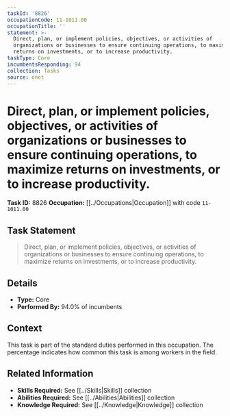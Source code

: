 ```yaml
---
taskId: '8826'
occupationCode: 11-1011.00
occupationTitle: ''
statement: >-
  Direct, plan, or implement policies, objectives, or activities of
  organizations or businesses to ensure continuing operations, to maximize
  returns on investments, or to increase productivity.
taskType: Core
incumbentsResponding: 94
collection: Tasks
source: onet
---
```

# Direct, plan, or implement policies, objectives, or activities of organizations or businesses to ensure continuing operations, to maximize returns on investments, or to increase productivity.

**Task ID:** 8826
**Occupation:** [[../Occupations|Occupation]] with code `11-1011.00`

## Task Statement

> Direct, plan, or implement policies, objectives, or activities of organizations or businesses to ensure continuing operations, to maximize returns on investments, or to increase productivity.

## Details

- **Type:** Core
- **Performed By:** 94.0% of incumbents

## Context

This task is part of the standard duties performed in this occupation. The percentage indicates how common this task is among workers in the field.

## Related Information

- **Skills Required:** See [[../Skills|Skills]] collection
- **Abilities Required:** See [[../Abilities|Abilities]] collection
- **Knowledge Required:** See [[../Knowledge|Knowledge]] collection
